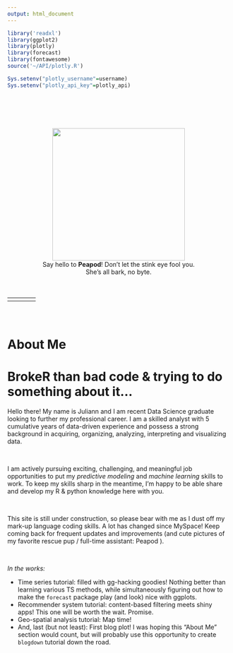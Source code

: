```yaml
---
output: html_document
---
```



```r
library('readxl')
library(ggplot2)
library(plotly)
library(forecast)
library(fontawesome)
source('~/API/plotly.R')

Sys.setenv("plotly_username"=username)
Sys.setenv("plotly_api_key"=plotly_api)
```

<div class="row align-items-center" style="padding-top: 5%;">
  <div class="col-xs-12 col-sm-4 col-md-4" style="padding-top: 10%;">
  <center>
  <img src="./img/peapod.jpg" width="300px">
  <figcaption>Say hello to <b>Peapod</b>! Don't let the stink eye fool you. <br>
  She's all bark, no byte.</figcaption>
  <br>
  <br>
  <table id="tbl_links">
  <tr><td>
  <a href="mailto:juliann.mceachern@gmail.com" target="_blank"><i class="fa fa-envelope"></i></a>
  </td><td>
  <a href="https://linkedin.com/in/juliann-mceachern/" target="_blank"><i class="fab fa-linkedin"></i></a>
  </td><td>
  <a href="https://github.com/jemceach" target="_blank"><i class="fab fa-github"></i></a>
  </td><td>
  <a href="https://www.instagram.com/pod_life/" target="_blank"><i class="fab fa-instagram"></i></a>
  </td></tr>
  </table></center>
  </div>
  <div class="col-xs-12 col-sm-8 col-md-8" id="about" style="padding-top: 5%;">
  <h1>About Me </h1>
  <h1 id="ABOUT">Broke<b>R</b> than bad code & trying to do something about it...</h1> 
  <p> 
  Hello there! My name is Juliann and I am recent Data Science graduate looking to further my professional career.  I am a skilled analyst with 5 cumulative years of data-driven experience and possess a strong background in acquiring, organizing, analyzing, interpreting and visualizing data.  
  </p>  
  <br>
  <p>I am actively pursuing exciting, challenging, and meaningful job opportunities to put my <em>predictive modeling</em> and <em>machine learning</em> skills to work. To keep my skills sharp in the meantime, I'm happy to be able share and develop my R & python knowledge here with you. </p>
  <br>
  <p>
  This site is still under construction, so please bear with me as I dust off my mark-up language coding skills. A lot has changed since MySpace!  Keep coming back for frequent updates and improvements (and cute pictures of my favorite rescue pup / full-time assistant: Peapod <i class="fa fa-paw"></i>). 
  </p>
  <br>
  <p>
  <em>In the works:</em>  
  <ul>
  <li> Time series tutorial: filled with gg-hacking goodies! Nothing better than learning various TS methods, while simultaneously figuring out how to make the `forecast` package play (and look) nice with ggplots. </li>
  <li> Recommender system tutorial: content-based filtering meets shiny apps! This one will be worth the wait. Promise. </li>
  <li> Geo-spatial analysis tutorial: Map time! </li>
  <li> And, last (but not least): First blog plot! I was hoping this "About Me" section would count, but will probably use this opportunity to create `blogdown` tutorial down the road. </li>
  </p>
  </div>
</div>


